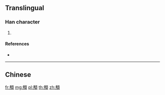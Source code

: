 {{character info/new}}
==Translingual==

===Han character===
{{Han char|rn=181|rad=頁|as=07|sn=16|four=|canj=HSMBC}}

# {{defn|Han|sort=頁07}}

====References====
* {{Han ref|kx=1405.170|dkj=43518|dj=1922.220|hdz=74375.020|uh=983A|ud=38970}}

----

==Chinese==
{{zh-see|頹|v}}

[[fr:頺]]
[[mg:頺]]
[[pl:頺]]
[[th:頺]]
[[zh:頺]]
